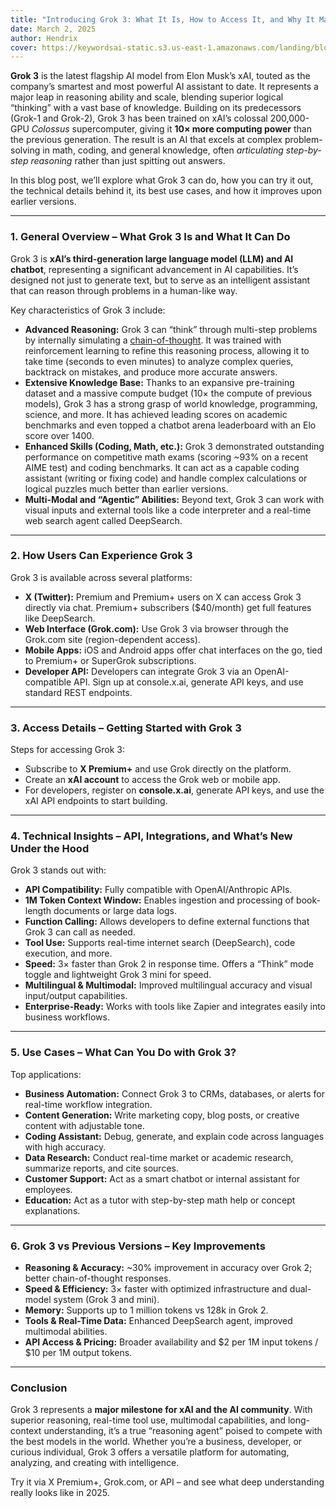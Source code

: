 ```yaml
---
title: "Introducing Grok 3: What It Is, How to Access It, and Why It Matters"
date: March 2, 2025
author: Hendrix
cover: https://keywordsai-static.s3.us-east-1.amazonaws.com/landing/blog/grok3/cover.png
---
```


**Grok 3** is the latest flagship AI model from Elon Musk’s xAI, touted as the company’s smartest and most powerful AI assistant to date. It represents a major leap in reasoning ability and scale, blending superior logical “thinking” with a vast base of knowledge. Building on its predecessors (Grok-1 and Grok-2), Grok 3 has been trained on xAI’s colossal 200,000-GPU _Colossus_ supercomputer, giving it **10× more computing power** than the previous generation. The result is an AI that excels at complex problem-solving in math, coding, and general knowledge, often _articulating step-by-step reasoning_ rather than just spitting out answers.

In this blog post, we’ll explore what Grok 3 can do, how you can try it out, the technical details behind it, its best use cases, and how it improves upon earlier versions.

---

### 1. General Overview – What Grok 3 Is and What It Can Do

Grok 3 is **xAI’s third-generation large language model (LLM) and AI chatbot**, representing a significant advancement in AI capabilities. It’s designed not just to generate text, but to serve as an intelligent assistant that can reason through problems in a human-like way.

Key characteristics of Grok 3 include:

- **Advanced Reasoning:** Grok 3 can “think” through multi-step problems by internally simulating a [chain-of-thought](https://www.keywordsai.co/blog/lets-think-step-by-step-chain-of-thought-prompting-in-llms). It was trained with reinforcement learning to refine this reasoning process, allowing it to take time (seconds to even minutes) to analyze complex queries, backtrack on mistakes, and produce more accurate answers.
- **Extensive Knowledge Base:** Thanks to an expansive pre-training dataset and a massive compute budget (10× the compute of previous models), Grok 3 has a strong grasp of world knowledge, programming, science, and more. It has achieved leading scores on academic benchmarks and even topped a chatbot arena leaderboard with an Elo score over 1400.
- **Enhanced Skills (Coding, Math, etc.):** Grok 3 demonstrated outstanding performance on competitive math exams (scoring ~93% on a recent AIME test) and coding benchmarks. It can act as a capable coding assistant (writing or fixing code) and handle complex calculations or logical puzzles much better than earlier versions.
- **Multi-Modal and “Agentic” Abilities:** Beyond text, Grok 3 can work with visual inputs and external tools like a code interpreter and a real-time web search agent called DeepSearch.

---

### 2. How Users Can Experience Grok 3

Grok 3 is available across several platforms:

- **X (Twitter):** Premium and Premium+ users on X can access Grok 3 directly via chat. Premium+ subscribers ($40/month) get full features like DeepSearch.
- **Web Interface (Grok.com):** Use Grok 3 via browser through the Grok.com site (region-dependent access).
- **Mobile Apps:** iOS and Android apps offer chat interfaces on the go, tied to Premium+ or SuperGrok subscriptions.
- **Developer API:** Developers can integrate Grok 3 via an OpenAI-compatible API. Sign up at console.x.ai, generate API keys, and use standard REST endpoints.

---

### 3. Access Details – Getting Started with Grok 3

Steps for accessing Grok 3:

- Subscribe to **X Premium+** and use Grok directly on the platform.
- Create an **xAI account** to access the Grok web or mobile app.
- For developers, register on **console.x.ai**, generate API keys, and use the xAI API endpoints to start building.

---

### 4. Technical Insights – API, Integrations, and What’s New Under the Hood

Grok 3 stands out with:

- **API Compatibility:** Fully compatible with OpenAI/Anthropic APIs.
- **1M Token Context Window:** Enables ingestion and processing of book-length documents or large data logs.
- **Function Calling:** Allows developers to define external functions that Grok 3 can call as needed.
- **Tool Use:** Supports real-time internet search (DeepSearch), code execution, and more.
- **Speed:** 3× faster than Grok 2 in response time. Offers a “Think” mode toggle and lightweight Grok 3 mini for speed.
- **Multilingual & Multimodal:** Improved multilingual accuracy and visual input/output capabilities.
- **Enterprise-Ready:** Works with tools like Zapier and integrates easily into business workflows.

---

### 5. Use Cases – What Can You Do with Grok 3?

Top applications:

- **Business Automation:** Connect Grok 3 to CRMs, databases, or alerts for real-time workflow integration.
- **Content Generation:** Write marketing copy, blog posts, or creative content with adjustable tone.
- **Coding Assistant:** Debug, generate, and explain code across languages with high accuracy.
- **Data Research:** Conduct real-time market or academic research, summarize reports, and cite sources.
- **Customer Support:** Act as a smart chatbot or internal assistant for employees.
- **Education:** Act as a tutor with step-by-step math help or concept explanations.

---

### 6. Grok 3 vs Previous Versions – Key Improvements

- **Reasoning & Accuracy:** ~30% improvement in accuracy over Grok 2; better chain-of-thought responses.
- **Speed & Efficiency:** 3× faster with optimized infrastructure and dual-model system (Grok 3 and mini).
- **Memory:** Supports up to 1 million tokens vs 128k in Grok 2.
- **Tools & Real-Time Data:** Enhanced DeepSearch agent, improved multimodal abilities.
- **API Access & Pricing:** Broader availability and $2 per 1M input tokens / $10 per 1M output tokens.

---

### Conclusion

Grok 3 represents a **major milestone for xAI and the AI community**. With superior reasoning, real-time tool use, multimodal capabilities, and long-context understanding, it’s a true “reasoning agent” poised to compete with the best models in the world. Whether you’re a business, developer, or curious individual, Grok 3 offers a versatile platform for automating, analyzing, and creating with intelligence.

Try it via X Premium+, Grok.com, or API – and see what deep understanding really looks like in 2025.
